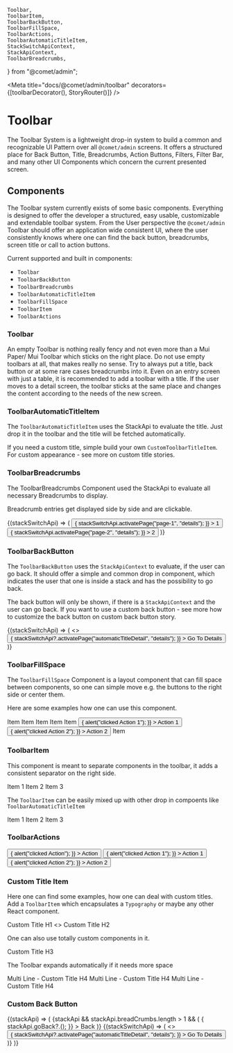     Toolbar,
    ToolbarItem,
    ToolbarBackButton,
    ToolbarFillSpace,
    ToolbarActions,
    ToolbarAutomaticTitleItem,
    StackSwitchApiContext,
    StackApiContext,
    ToolbarBreadcrumbs,
} from "@comet/admin";


<Meta title="docs/@comet/admin/toolbar" decorators={[toolbarDecorator(), StoryRouter()]} />

# Toolbar

The Toolbar System is a lightweight drop-in system to build a common and recognizable UI Pattern over all `@comet/admin` screens. It offers a structured place for Back Button, Title, Breadcrumbs, Action Buttons, Filters, Filter Bar, and many other UI Components which concern the current presented screen.

## Components

The Toolbar system currently exists of some basic components. Everything is designed to offer the developer a structured, easy usable, customizable and extendable toolbar system. From the User perspective the `@comet/admin` Toolbar should offer an application wide consistent UI, where the user consistently knows where one can find the back button, breadcrumbs, screen title or call to action buttons.

Current supported and built in components:

-   `Toolbar`
-   `ToolbarBackButton`
-   `ToolbarBreadcrumbs`
-   `ToolbarAutomaticTitleItem`
-   `ToolbarFillSpace`
-   `ToolbarItem`
-   `ToolbarActions`

### Toolbar

An empty Toolbar is nothing really fency and not even more than a Mui Paper/ Mui Toolbar which sticks on the right place. Do not use empty toolbars at all, that makes really no sense. Try to always put a title, back button or at some rare cases breadcrumbs into it. Even on an entry screen with just a table, it is recommended to add a toolbar with a title. If the user moves to a detail screen, the toolbar sticks at the same place and changes the content according to the needs of the new screen.

<Canvas>
    <Story name="Toolbar - Empty">
        <Toolbar />
    </Story>
</Canvas>

### ToolbarAutomaticTitleItem

The `ToolbarAutomaticTitleItem` uses the StackApi to evaluate the title. Just drop it in the toolbar and the title will be fetched automatically.

If you need a custom title, simple build your own `CustomToolbarTitleItem`. For custom appearance - see more on custom title stories.

<Canvas>
    <Story name="ToolbarAutomaticTitleItem">
        <Toolbar>
            <ToolbarAutomaticTitleItem />
        </Toolbar>
    </Story>
</Canvas>

### ToolbarBreadcrumbs

The ToolbarBreadcrumbs Component used the StackApi to evaluate all necessary Breadcrumbs to display.

Breadcrumb entries get displayed side by side and are clickable.

<Canvas>
    <Story name="Toolbar - Breadcrumbs">
        <Toolbar>
            <ToolbarBackButton />
            <ToolbarBreadcrumbs />
            <ToolbarFillSpace />
            <ToolbarActions>
                <StackSwitchApiContext.Consumer>
                    {(stackSwitchApi) => (
                        <Grid container spacing={4}>
                            <Grid item>
                                <Button
                                    color={"primary"}
                                    variant={"contained"}
                                    onClick={() => {
                                        stackSwitchApi.activatePage("page-1", "details");
                                    }}
                                >
                                    1
                                </Button>
                            </Grid>
                            <Grid item>
                                <Button
                                    color={"primary"}
                                    variant={"contained"}
                                    onClick={() => {
                                        stackSwitchApi.activatePage("page-2", "details");
                                    }}
                                >
                                    2
                                </Button>
                            </Grid>
                        </Grid>
                    )}
                </StackSwitchApiContext.Consumer>
            </ToolbarActions>
        </Toolbar>
    </Story>
</Canvas>

### ToolbarBackButton

The `ToolbarBackButton` uses the `StackApiContext` to evaluate, if the user can go back. It should offer a simple and common drop in component, which indicates the user that one is inside a stack and has the possibility to go back.

The back button will only be shown, if there is a `StackApiContext` and the user can go back. If you want to use a custom back button - see more how to customize the back button on custom back button story.

<Canvas>
    <Story name="Toolbar - Back Button">
        <Toolbar>
            <ToolbarBackButton />
            <ToolbarAutomaticTitleItem />
            <ToolbarFillSpace />
            <ToolbarActions>
                <StackSwitchApiContext.Consumer>
                    {(stackSwitchApi) => (
                        <>
                            <Button
                                variant={"contained"}
                                color={"primary"}
                                onClick={() => {
                                    stackSwitchApi?.activatePage("automaticTitleDetail", "details");
                                }}
                            >
                                <Typography>Go To Details</Typography>
                            </Button>
                        </>
                    )}
                </StackSwitchApiContext.Consumer>
            </ToolbarActions>
        </Toolbar>
    </Story>
</Canvas>

### ToolbarFillSpace

The `ToolbarFillSpace` Component is a layout component that can fill space between components, so one can simple move e.g. the buttons to the right side or center them.

Here are some examples how one can use this component.

<Canvas>
    <Story name="Fill Space - left">
        <Toolbar>
            <ToolbarFillSpace />
            <ToolbarItem>
                <Typography>Item</Typography>
            </ToolbarItem>
        </Toolbar>
    </Story>
</Canvas>

<Canvas>
    <Story name="Fill Space - left and right">
        <Toolbar>
            <ToolbarFillSpace />
            <ToolbarItem>
                <Typography>Item</Typography>
            </ToolbarItem>
            <ToolbarFillSpace />
        </Toolbar>
    </Story>
</Canvas>

<Canvas>
    <Story name="Fill Space - middle">
        <Toolbar>
            <ToolbarItem>
                <Typography>Item</Typography>
            </ToolbarItem>
            <ToolbarFillSpace />
            <ToolbarItem>
                <Typography>Item</Typography>
            </ToolbarItem>
        </Toolbar>
    </Story>
</Canvas>

<Canvas>
    <Story name="Fill Space - middle 2">
        <Toolbar>
            <ToolbarItem>
                <Typography>Item</Typography>
            </ToolbarItem>
            <ToolbarFillSpace />
            <ToolbarActions>
                <Grid container spacing={4}>
                    <Grid item>
                        <Button
                            color={"primary"}
                            variant={"contained"}
                            onClick={() => {
                                alert("clicked Action 1");
                            }}
                        >
                            Action 1
                        </Button>
                    </Grid>
                    <Grid item>
                        <Button
                            color={"secondary"}
                            variant={"contained"}
                            onClick={() => {
                                alert("clicked Action 2");
                            }}
                        >
                            Action 2
                        </Button>
                    </Grid>
                </Grid>
            </ToolbarActions>
            <ToolbarFillSpace />
            <ToolbarItem>
                <Typography>Item</Typography>
            </ToolbarItem>
        </Toolbar>
    </Story>
</Canvas>

### ToolbarItem

This component is meant to separate components in the toolbar, it adds a consistent separator on the right side.

<Canvas>
    <Story name="ToolbarItem">
        <Toolbar>
            <ToolbarItem>
                <Typography>Item 1</Typography>
            </ToolbarItem>
            <ToolbarItem>
                <Typography>Item 2</Typography>
            </ToolbarItem>
            <ToolbarItem>
                <Typography>Item 3</Typography>
            </ToolbarItem>
        </Toolbar>
    </Story>
</Canvas>

The `ToolbarItem` can be easily mixed up with other drop in compoents like `ToolbarAutomaticTitleItem`

<Canvas>
    <Story name="ToolbarItem - mixing with other Components">
        <Toolbar>
            <ToolbarItem>
                <Typography>Item 1</Typography>
            </ToolbarItem>
            <ToolbarAutomaticTitleItem />
            <ToolbarItem>
                <Typography>Item 2</Typography>
            </ToolbarItem>
            <ToolbarItem>
                <Typography>Item 3</Typography>
            </ToolbarItem>
        </Toolbar>
    </Story>
</Canvas>

### ToolbarActions

<Canvas>
    <Story name="Toolbar Actions - one Action">
        <Toolbar>
            <ToolbarAutomaticTitleItem />
            <ToolbarFillSpace />
            <ToolbarActions>
                <Button
                    color={"primary"}
                    variant={"contained"}
                    onClick={() => {
                        alert("clicked Action");
                    }}
                >
                    Action
                </Button>
            </ToolbarActions>
        </Toolbar>
    </Story>
</Canvas>

<Canvas>
    <Story name="Toolbar Actions - multiple Actions">
        <Toolbar>
            <ToolbarAutomaticTitleItem />
            <ToolbarFillSpace />
            <ToolbarActions>
                <Grid container spacing={4}>
                    <Grid item>
                        <Button
                            color={"primary"}
                            variant={"contained"}
                            onClick={() => {
                                alert("clicked Action 1");
                            }}
                        >
                            Action 1
                        </Button>
                    </Grid>
                    <Grid item>
                        <Button
                            color={"secondary"}
                            variant={"contained"}
                            onClick={() => {
                                alert("clicked Action 2");
                            }}
                        >
                            Action 2
                        </Button>
                    </Grid>
                </Grid>
            </ToolbarActions>
        </Toolbar>
    </Story>
</Canvas>

### Custom Title Item

Here one can find some examples, how one can deal with custom titles. Add a `ToolbarItem` which encapsulates a `Typography` or maybe any other React component.

<Canvas>
    <Story name="Custom Title - H1">
        <Toolbar>
            <ToolbarItem>
                <Typography variant={"h1"}>Custom Title H1</Typography>
            </ToolbarItem>
        </Toolbar>
    </Story>
</Canvas>

<Canvas>
    <Story name="Custom Title - H2">
        <Toolbar>
            <ToolbarItem>
                <>
                    <CometColor fontSize={"large"} />
                    <Typography variant={"h2"}>Custom Title H2</Typography>
                </>
            </ToolbarItem>
        </Toolbar>
    </Story>
</Canvas>

One can also use totally custom components in it.

<Canvas>
    <Story name="Custom Title - H3">
        <Toolbar>
            <div style={{ display: "flex", backgroundColor: "black", alignItems: "center", paddingLeft: 20, paddingRight: 20 }}>
                <Typography variant={"h3"} color={"primary"}>
                    Custom Title H3
                </Typography>
            </div>
        </Toolbar>
    </Story>
</Canvas>

The Toolbar expands automatically if it needs more space

<Canvas>
    <Story name="Custom Title - H4">
        <Toolbar>
            <ToolbarItem>
                <div style={{ display: "flex", flexDirection: "column" }}>
                    <Typography variant={"h4"}>Multi Line - Custom Title H4</Typography>
                    <Typography variant={"h4"}>Multi Line - Custom Title H4</Typography>
                    <Typography variant={"h4"}>Multi Line - Custom Title H4</Typography>
                </div>
            </ToolbarItem>
        </Toolbar>
    </Story>
</Canvas>

### Custom Back Button

<Canvas>
    <Story name="Toolbar - Custom Back Button">
        <StackApiContext.Consumer>
            {(stackApi) => (
                <Toolbar>
                    {stackApi && stackApi.breadCrumbs.length > 1 && (
                        <ToolbarItem>
                            <IconButton
                                color={"primary"}
                                onClick={() => {
                                    stackApi.goBack?.();
                                }}
                            >
                                <ChevronLeft fontSize={"large"} />
                                <Typography>Back</Typography>
                            </IconButton>
                        </ToolbarItem>
                    )}
                    <ToolbarFillSpace />
                    <ToolbarActions>
                        <StackSwitchApiContext.Consumer>
                            {(stackSwitchApi) => (
                                <>
                                    <Button
                                        variant={"contained"}
                                        color={"primary"}
                                        onClick={() => {
                                            stackSwitchApi?.activatePage("automaticTitleDetail", "details");
                                        }}
                                    >
                                        <Typography>Go To Details</Typography>
                                    </Button>
                                </>
                            )}
                        </StackSwitchApiContext.Consumer>
                    </ToolbarActions>
                </Toolbar>
            )}
        </StackApiContext.Consumer>
    </Story>
</Canvas>
